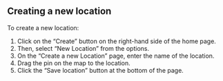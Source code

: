 
<Meta title="ANET Super Users Stories/New Location" />

## Creating a new location

To create a new location:

1. Click on the “Create” button on the right-hand side of the home page.
2. Then, select “New Location” from the options.
3. On the “Create a new Location” page, enter the name of the location.
4. Drag the pin on the map to the location.
5. Click the “Save location” button at the bottom of the page.
